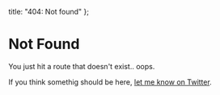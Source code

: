   title: "404: Not found"
};

# Not Found
You just hit a route that doesn&#39;t exist.. oops.

If you think somethig should be here, [let me know on Twitter](twitter.com/Kingdutch/).
